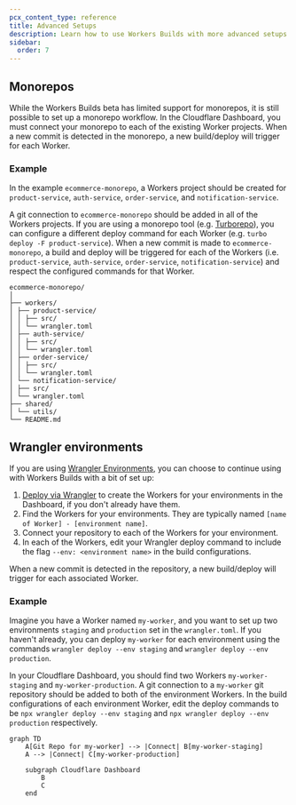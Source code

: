 ```yaml
---
pcx_content_type: reference
title: Advanced Setups
description: Learn how to use Workers Builds with more advanced setups
sidebar:
  order: 7
---
```


## Monorepos

While the Workers Builds beta has limited support for monorepos, it is still possible to set up a monorepo workflow. In the Cloudflare Dashboard, you must connect your monorepo to each of the existing Worker projects. When a new commit is detected in the monorepo, a new build/deploy will trigger for each Worker.

### Example

In the example `ecommerce-monorepo`, a Workers project should be created for `product-service`, `auth-service`, `order-service`, and `notification-service`.

A git connection to `ecommerce-monorepo` should be added in all of the Workers projects. If you are using a monorepo tool (e.g. [Turborepo](https://turbo.build/)), you can configure a different deploy command for each Worker (e.g. `turbo deploy -F product-service`). When a new commit is made to `ecommerce-monorepo`, a build and deploy will be triggered for each of the Workers (i.e. `product-service`, `auth-service`, `order-service`, `notification-service`) and respect the configured commands for that Worker.

```
ecommerce-monorepo/
│
├── workers/
│ ├── product-service/
│ │ ├── src/
│ │ └── wrangler.toml
│ ├── auth-service/
│ │ ├── src/
│ │ └── wrangler.toml
│ ├── order-service/
│ │ ├── src/
│ │ └── wrangler.toml
│ └── notification-service/
│ ├── src/
│ └── wrangler.toml
├── shared/
│ └── utils/
└── README.md
```

## Wrangler environments

If you are using [Wrangler Environments](/workers/wrangler/environments/), you can choose to continue using with Workers Builds with a bit of set up:

1. [Deploy via Wrangler](/workers/wrangler/commands/#deploy) to create the Workers for your environments in the Dashboard, if you don't already have them.
2. Find the Workers for your environments. They are typically named `[name of Worker] - [environment name]`.
3. Connect your repository to each of the Workers for your environment.
4. In each of the Workers, edit your Wrangler deploy command to include the flag `--env: <environment name>` in the build configurations.

When a new commit is detected in the repository, a new build/deploy will trigger for each associated Worker.

### Example

Imagine you have a Worker named `my-worker`, and you want to set up two environments `staging` and `production` set in the `wrangler.toml`. If you haven't already, you can deploy `my-worker` for each environment using the commands `wrangler deploy --env staging` and `wrangler deploy --env production`.

In your Cloudflare Dashboard, you should find two Workers `my-worker-staging` and `my-worker-production`. A git connection to a `my-worker` git repository should be added to both of the environment Workers. In the build configurations of each environment Worker, edit the deploy commands to be `npx wrangler deploy --env staging` and `npx wrangler deploy --env production` respectively.

```mermaid
graph TD
    A[Git Repo for my-worker] --> |Connect| B[my-worker-staging]
    A --> |Connect| C[my-worker-production]

    subgraph Cloudflare Dashboard
        B
        C
    end
```
